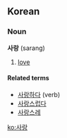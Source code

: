 ==Korean==
===Noun===
'''사랑''' (sarang)

# [[love]]

====Related terms====
*[[사랑하다]] (verb)
*[[사랑스럽다]]
*[[사랑스레]]

[[ko:사랑]]